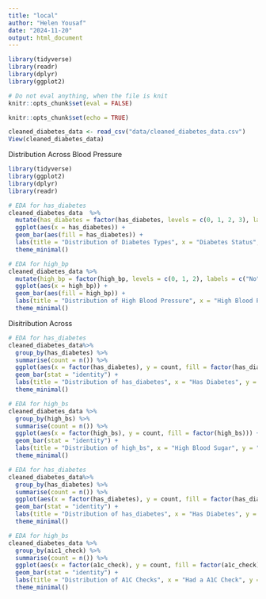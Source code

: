 ```yaml
---
title: "local"
author: "Helen Yousaf"
date: "2024-11-20"
output: html_document
---
```

```r
library(tidyverse)
library(readr)
library(dplyr)
library(ggplot2)

# Do not eval anything, when the file is knit
knitr::opts_chunk$set(eval = FALSE)
```

```r
knitr::opts_chunk$set(echo = TRUE)
```

```r
cleaned_diabetes_data <- read_csv("data/cleaned_diabetes_data.csv")
View(cleaned_diabetes_data)
```
Distribution Across Blood Pressure 
```r
library(tidyverse)
library(ggplot2)
library(dplyr)
library(readr)

# EDA for has_diabetes
cleaned_diabetes_data  %>%
  mutate(has_diabetes = factor(has_diabetes, levels = c(0, 1, 2, 3), labels = c("No", "Type 1", "Type 2", "Other"))) %>%
  ggplot(aes(x = has_diabetes)) +
  geom_bar(aes(fill = has_diabetes)) +
  labs(title = "Distribution of Diabetes Types", x = "Diabetes Status", y = "Count") +
  theme_minimal()

# EDA for high_bp
cleaned_diabetes_data %>%
  mutate(high_bp = factor(high_bp, levels = c(0, 1, 2), labels = c("No", "Yes, Mild", "Yes, Severe"))) %>%
  ggplot(aes(x = high_bp)) +
  geom_bar(aes(fill = high_bp)) +
  labs(title = "Distribution of High Blood Pressure", x = "High Blood Pressure Status", y = "Count") +
  theme_minimal()

```
Disitribution Across 
```r
# EDA for has_diabetes
cleaned_diabetes_data%>%
  group_by(has_diabetes) %>%
  summarise(count = n()) %>%
  ggplot(aes(x = factor(has_diabetes), y = count, fill = factor(has_diabetes))) +
  geom_bar(stat = "identity") +
  labs(title = "Distribution of has_diabetes", x = "Has Diabetes", y = "Count") +
  theme_minimal()

# EDA for high_bs
cleaned_diabetes_data %>%
  group_by(high_bs) %>%
  summarise(count = n()) %>%
  ggplot(aes(x = factor(high_bs), y = count, fill = factor(high_bs))) +
  geom_bar(stat = "identity") +
  labs(title = "Distribution of high_bs", x = "High Blood Sugar", y = "Count") +
  theme_minimal()
```
```r
# EDA for has_diabetes
cleaned_diabetes_data%>%
  group_by(has_diabetes) %>%
  summarise(count = n()) %>%
  ggplot(aes(x = factor(has_diabetes), y = count, fill = factor(has_diabetes))) +
  geom_bar(stat = "identity") +
  labs(title = "Distribution of has_diabetes", x = "Has Diabetes", y = "Count") +
  theme_minimal()

# EDA for high_bs
cleaned_diabetes_data %>%
  group_by(aic1_check) %>%
  summarise(count = n()) %>%
  ggplot(aes(x = factor(a1c_check), y = count, fill = factor(a1c_check))) +
  geom_bar(stat = "identity") +
  labs(title = "Distribution of A1C Checks", x = "Had a A1C Check", y = "Count") +
  theme_minimal()
```












